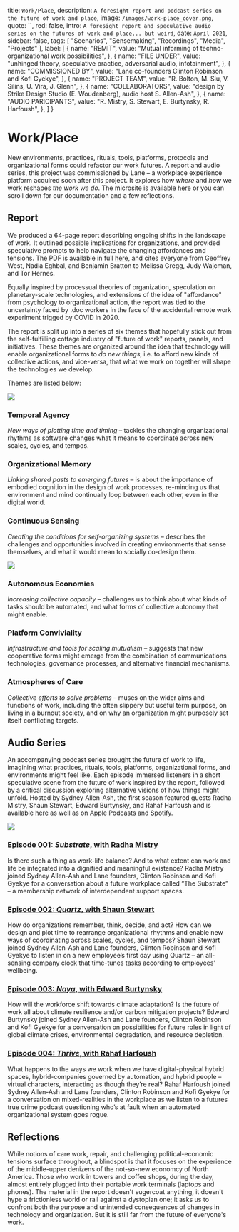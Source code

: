 
  title: `Work/Place`,
  description: `A foresight report and podcast series on the future of work and place`,
  image: `/images/work-place_cover.png`,
  quote: ``,
  red: false,
  intro: `A foresight report and speculative audio series on the futures of work and place... but weird`,
  date: `April 2021`,
  sidebar: false,
  tags: [
    "Scenarios",
    "Sensemaking",
    "Recordings",
    "Media",
    "Projects"
  ],
  label: [
    {
      name: "REMIT",
      value: "Mutual informing of techno-organizational work possibilities",
      },
    {
      name: "FILE UNDER",
      value: "unhinged theory, speculative practice, adversarial audio, infotainment",
      },
    {
      name: "COMMISSIONED BY",
      value: "Lane co-founders Clinton Robinson and Kofi Gyekye",
      },
    {
      name: "PROJECT TEAM",
      value: "R. Bolton, M. Siu, V. Silins, U. Vira, J. Glenn",
      },
    {
      name: "COLLABORATORS",
      value: "design by Strike Design Studio (E. Woudenberg), audio host S. Allen-Ash",
      },
    {
      name: "AUDIO PARICIPANTS",
      value: "R. Mistry, S. Stewart, E. Burtynsky, R. Harfoush",
    },
  ]
}


# Work/Place

New environments, practices, rituals, tools, platforms, protocols and organizational forms could refactor our work futures. A report and audio series, this project was commissioned by Lane – a workplace experience platform acquired soon after this project. It explores how _where_ and _how_ we work reshapes _the work we do_. The microsite is available [here](https://www.workplace.show/) or you can scroll down for our documentation and a few reflections.

<Label meta={meta} />


## Report

We produced a 64-page report describing ongoing shifts in the landscape of work. It outlined possible implications for organizations, and provided speculative prompts to help navigate the changing affordances and tensions. The PDF is available in full [here](https://assets.website-files.com/607494f4196af2355640d3cf/608949256c18731cc5c57c5d_Refactoring-Work-Futures.pdf), and cites everyone from Geoffrey West, Nadia Eghbal, and Benjamin Bratton to Melissa Gregg, Judy Wajcman, and Tor Hernes. 

Equally inspired by processual theories of organization, speculation on planetary-scale technologies, and extensions of the idea of "affordance" from psychology to organizational action, the report was tied to the uncertainty faced by .doc workers in the face of the accidental remote work experiment trigged by COVID in 2020. 

The report is split up into a series of six themes that hopefully stick out from the self-fulfilling cottage industry of "future of work" reports, panels, and initiatives. These themes are organized around the idea that technology will enable organizational forms to _do new things_, i.e. to afford new kinds of collective actions, and vice-versa, that what we work on together will shape the technologies we develop.

Themes are listed below:

![](/images/work-place_themes1.png)

### Temporal Agency
_New ways of plotting time and timing_ – tackles the changing organizational rhythms as software changes what it means to coordinate across new scales, cycles, and
tempos.

### Organizational Memory
_Linking shared pasts to emerging futures_ – is about the importance of embodied cognition in the design of work processes, re-minding us that environment and mind continually loop between each other, even in the digital world.

### Continuous Sensing
_Creating the conditions for self-organizing systems_ – describes the challenges and opportunities involved in creating environments that sense themselves, and what it would mean to socially co-design them.

![](/images/work-place_themes2.png)

### Autonomous Economies
_Increasing collective capacity_ – challenges us to think about what kinds of tasks should be automated, and what forms of collective autonomy that might enable.

### Platform Conviviality
_Infrastructure and tools for scaling mutualism_ – suggests that new cooperative forms might emerge from the combination of communications technologies, governance processes, and alternative financial mechanisms.

### Atmospheres of Care 
_Collective efforts to solve problems_ – muses on the wider aims and functions of work, including the often slippery but useful term purpose, on living in a burnout society, and on why an organization might purposely set itself conflicting targets.


## Audio Series

An accompanying podcast series brought the future of work to life, imagining what practices, rituals, tools, platforms, organizational forms, and environments might feel like.  Each episode immersed listeners in a short speculative scene from the future of work inspired by the report, followed by a critical discussion exploring alternative visions of how things might unfold. Hosted by Sydney Allen-Ash, the first season featured guests Radha Mistry, Shaun Stewart, Edward Burtynsky, and Rahaf Harfoush and is available [here](https://www.workplace.show/episodes) as well as on Apple Podcasts and Spotify.

![](/images/work-place_podcasts.png)

### [Episode 001: _Substrate_, with Radha Mistry](https://www.workplace.show/episodes/episode-001)
Is there such a thing as work-life balance? And to what extent can work and life be integrated into a dignified and meaningful existence? Radha Mistry joined Sydney Allen-Ash and Lane founders, Clinton Robinson and Kofi Gyekye for a conversation about a future workplace called “The Substrate” – a membership network of interdependent support spaces.

### [Episode 002: _Quartz_, with Shaun Stewart](https://www.workplace.show/episodes/episode-002)
How do organizations remember, think, decide, and act? How can we design and plot time to rearrange organizational rhythms and enable new ways of coordinating across scales, cycles, and tempos? Shaun Stewart joined Sydney Allen-Ash and Lane founders, Clinton Robinson and Kofi Gyekye to listen in on a new employee’s first day using Quartz – an all-sensing company clock that time-tunes tasks according to employees’ wellbeing.

### [Episode 003: _Naya_, with Edward Burtynsky](https://www.workplace.show/episodes/episode-003)
How will the workforce shift towards climate adaptation? Is the future of work all about climate resilience and/or carbon mitigation projects? Edward Burtynsky joined Sydney Allen-Ash and Lane founders, Clinton Robinson and Kofi Gyekye for a conversation on possibilities for future roles in light of global climate crises, environmental degradation, and resource depletion.

### [Episode 004: _Thrive_, with Rahaf Harfoush](https://www.workplace.show/episodes/episode-004)
What happens to the ways we work when we have digital-physical hybrid spaces, hybrid-companies governed by automation, and hybrid people – virtual characters, interacting as though they’re real? Rahaf Harfoush joined Sydney Allen-Ash and Lane founders, Clinton Robinson and Kofi Gyekye for a conversation on mixed-realities in the workplace as we listen to a futures true crime podcast questioning who’s at fault when an automated organizational system goes rogue.


## Reflections

While notions of care work, repair, and challenging political-economic tensions surface throughout, a blindspot is that it focuses on the experience of the middle-upper denizens of the not-so-new economcy of North America. Those who work in towers and coffee shops, during the day, almost entirely plugged into their portable work terminals (laptops and phones). The material in the report doesn't sugercoat anything, it doesn't hype a frictionless world or rail against a dystopian one; it asks us to confront both the purpose and unintended consequences of changes in technology and organization. But it is still far from the future of everyone's work.


